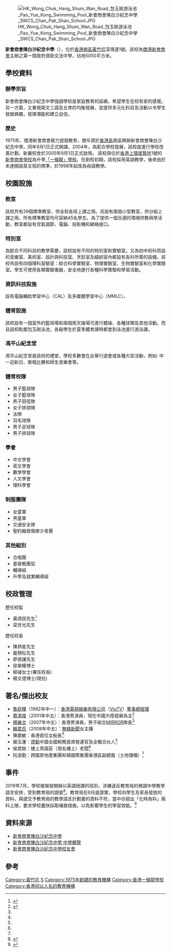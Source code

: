 {{Infobox school
| name = 新會商會陳白沙紀念中學<br/>S.W.C.S Chan Pak Sha School
| image = [[File:S.W.C.S_Chan_Pak_Sha_School_Logo.jpg|150px]]<BR>[[File:S.W.C.S_Chan_Pak_Sha_School.JPG|280px]]
| motto = 誠正
| established = 1975年
| type = [[津貼中學|津貼中學]]
| language = [[中文|中文]]
| sc = 林浚堯（2021年-2022年）<br>謝雪琛（2020年-2021年）<br>莊俊宇 (2019年-2020年)<br>李栢熙（2018年-2019年）<br>蘇映慈（2017年-2018年）
| su = Euphoria（2021年-2022年）<br>Vital（2020年-2021年）<br>Spirit (2019年-2020年)<br>Epoch（2018年-2019年）<br>Echo（2017年-2018年）
| school_sponsoring_body = [[僑港新會商會|僑港新會商會]]
| district = [[南區_(香港)|南區]]
| superintendent = 梁世光先生
| principal = 楊文德博士
| vice_principal = 謝志富先生<br/>黃明堅女士<br/>柳凝女士
| house = Red、Green、Blue、Yellow、<s>Purple</s>
| faculty = 82人（包括校長）
| student = 約850人
| colors = {{color box|#FFFFFF}} [[白色|白色]]、{{color box|#87CEEB}} [[藍色|藍色]]、{{color box|#808080}} [[灰色|灰色]]、{{color box|#003153}} [[深藍色|深藍色]]
| address = {{HKG}}[[黃竹坑|黃竹坑]][[深灣道|深灣道]]1號
| telephone = {{tel|852|2553 5324}}
| fax = {{tel|852|2870 0536}}
| website = {{url|http://www.cpss.edu.hk}}
}}

[[File:HK_Wong_Chuk_Hang_Shum_Wan_Road_包玉剛游泳池_Pao_Yue_Kong_Swimming_Pool_新會商會陳白沙紀念中學_SWCS_Chan_Pak_Shan_School.JPG|thumb]]

'''新會商會陳白沙紀念中學'''（{{lang-en|S.W.C.S Chan Pak Sha School}}），位於[[香港|香港]][[南區_(香港)|南區]][[黃竹坑|黃竹坑]]深灣道1號。該校為[[僑港新會商會|僑港新會商會]]主辦之第一間政府資助文法中學，佔地5050平方米。

== 學校資料 ==
=== 辦學宗旨 ===
新會商會陳白沙紀念中學強調學校是家庭教育的延續，希望學生在校有家的感覺。另一方面，又重視兩文三語及五育的均衡發展，並提供多元化科目及活動以令學生發掘興趣，發揮潛能和建立自信。

=== 歷史 ===
1975年，僑港新會商會極力提倡教育，便斥資於[[香港島|香港島]]南區興辦新會商會陳白沙紀念中學。同年9月1日正式開課。2004年，為配合學校發展，該校度進行學校改善計劃。新翼校舍於2005年9月1日正式啟用。
該校與位於[[香港|香港]][[上環|上環]][[居賢坊|居賢坊]]1號的[[新會商會學校|新會商會學校]]為升學[[一條龍學校|「一條龍」學校]]。在創校初期，該校採用英語教學，後來由於未達開設英文班的標準，於1998年起改為母語教學。

== 校園設施 ==
=== 教室 ===
該校共有29個標準教室，供全校各班上課之用。另設有兩個小型教室，供分組上課之用。所有標準教室均可容納45名學生。為了提供一個合適的環境供教與學活動，教室都設有空氣調節、電腦、投影機和網絡接口。

=== 特別室 ===
為配合不同科目的教學需要，該校設有不同的特別室和實驗室。又為初中術科而設的音樂室、美術室、設計與科技室、烹飪室及縫紉室內都設有各科所需的設備。該校共設有四個理科室驗室：綜合科學實驗室、物理實驗室、生物實驗室和化學實驗室。學生可使用各類實驗儀器，安全地進行各種科學實驗和學習活動。

=== 資訊科技設施 ===
設有電腦輔助學習中心（CAL）及多媒體學習中心（MMLC）。

=== 體育設施 ===
該校設有一個室外的籃球場和兩個雨天操場可進行體操、各種球類及其他活動。而且該校毗鄰包玉剛泳池，各級學生於夏季體育課時都會到泳池進行游泳課。

=== 馮平山紀念堂 ===
馮平山紀念堂是該校的禮堂，學校多數會在此舉行週會或各種大型活動，例如: 中一迎新日、歌唱比賽和師生音樂會等。

=== 體育校隊 ===
*男子籃球隊
*女子籃球隊
*男子田徑隊
*女子排球隊
*泳隊
*羽毛球隊
*男子足球隊
*男子排球隊

=== 學會 ===
*中文學會
*英文學會
*數學學會
*人文學會
*理科學會

=== 制服團隊 ===
*女童軍
*男童軍
*交通安全隊
*聖約翰救傷隊少青團

=== 其他組別 ===
*合唱團
*基督教團契
*輔導組
*升學及就業輔導組

==校政管理==
;歷任校監
* 黃頌民先生<ref>{{cite web |url=https://mmis.hkpl.gov.hk/coverpage/-/coverpage/view?_coverpage_WAR_mmisportalportlet_hsf=%E7%95%A2%E6%A5%AD%E7%A6%AE&p_r_p_-1078056564_c=QF757YsWv59%2F9WIUSQ5l77qQlWFzfPQc&_coverpage_WAR_mmisportalportlet_o=825&_coverpage_WAR_mmisportalportlet_actual_q=%28%20verbatim_dc.collection%3A%28%22Old%5C%20HK%5C%20Newspapers%22%29%20%29%20AND+%28%20%28%20allTermsMandatory%3A%28true%29%20OR+all_dc.title%3A%28%E7%95%A2%E6%A5%AD%E7%A6%AE%29%20OR+all_dc.creator%3A%28%E7%95%A2%E6%A5%AD%E7%A6%AE%29%20OR+all_dc.contributor%3A%28%E7%95%A2%E6%A5%AD%E7%A6%AE%29%20OR+all_dc.subject%3A%28%E7%95%A2%E6%A5%AD%E7%A6%AE%29%20OR+fulltext%3A%28%E7%95%A2%E6%A5%AD%E7%A6%AE%29%20OR+all_dc.description%3A%28%E7%95%A2%E6%A5%AD%E7%A6%AE%29%20%29%20%29&_coverpage_WAR_mmisportalportlet_sort_field=dc.publicationdate_bsort&_coverpage_WAR_mmisportalportlet_sort_order=asc&_coverpage_WAR_mmisportalportlet_filter=dc.publicationdate_dt%3A%5B1970-01-01T00%3A00%3A00Z+TO+1979-12-31T15%3A59%3A59Z%5D |title=新會商會陳白沙紀念中學招生廣告 |website= |page=11 |publisher=華僑日報 |date=1975-07-12 |access-date=2022-05-09 |quote=}}</ref>
*梁世光先生

;歷任校長
* 陳炳星先生
* 龐預松先生
* 廖德謙先生
* 徐榮耀博士
* 柳凝女士(署任校長)
* 楊文德博士(現任)

== 著名/傑出校友 ==
*[[魯庭暉|魯庭暉]]（1992年中一）：[[香港電視娛樂有限公司|香港電視娛樂有限公司]]（[[ViuTV|ViuTV]]）[[董事|董事]][[總經理|總經理]]
*[[蔡淇俊|蔡淇俊]]（2001年中五）：香港男演員，現在中國大陸發展為主<ref name="白沙校友名人錄">{{Cite web|url=https://cpss.icampus.hk/website/article/article_detail?channel_id=6586&article_id=16175|title=白沙校友名人錄|publisher=[[新會商會陳白沙紀念中學|新會商會陳白沙紀念中學]]|accessdate=2022-01-19|language=zh-hant|archive-date=2020-07-24|archive-url=https://web.archive.org/web/20200724222011/https://cpss.icampus.hk/website/article/article_detail?channel_id=6586&article_id=16175|dead-url=no}}</ref>
*[[楊樂文|楊樂文]]（2007年中五）：香港男演員，男子組合[[MIRROR_(組合)|MIRROR]]隊長<ref name="白沙校友名人錄" />
*[[賴君蕊|賴君蕊]]（2008年中五）：[[無綫新聞|無綫新聞]]女主播
*陳嘉敏：香港首位女船長<ref name="白沙校友名人錄" />
*謝玉蓮：[[德勤|德勤]]中國全國稅務首席營運官及全職合伙人<ref name="白沙校友名人錄" />
*侯君剛：樓上燕窩莊（現名樓上）老闆<ref name="白沙校友名人錄" />
*阮淑勤：跨國房地產集團和頓國際集團香港區副總裁（土地儲備）<ref name="白沙校友名人錄" />

== 事件 ==
2019年7月，學校被揭發開辦以英語授課的班別，涉嫌違反教育局的微調中學教學語言安排，受到教育局的調查<ref>{{Cite web|title=陳白沙中學擬取巧開校本英文班 教育局：若屬實、不排除警告|url=https://www.hk01.com/社會新聞/355027/陳白沙中學擬取巧開校本英文班-教育局-若屬實-不排除警告|accessdate=2019-07-26|date=2019-07-23|last=鄧穎琳|work=香港01|language=zh-HK|archive-date=2019-07-26|archive-url=https://web.archive.org/web/20190726004725/https://www.hk01.com/%E7%A4%BE%E6%9C%83%E6%96%B0%E8%81%9E/355027/%E9%99%B3%E7%99%BD%E6%B2%99%E4%B8%AD%E5%AD%B8%E6%93%AC%E5%8F%96%E5%B7%A7%E9%96%8B%E6%A0%A1%E6%9C%AC%E8%8B%B1%E6%96%87%E7%8F%AD-%E6%95%99%E8%82%B2%E5%B1%80-%E8%8B%A5%E5%B1%AC%E5%AF%A6-%E4%B8%8D%E6%8E%92%E9%99%A4%E8%AD%A6%E5%91%8A|dead-url=no}}</ref>。教育局在8月底證實，學校向學生及家長發放的資料，與遞交予教育局的教學語言計劃書的資料不符，當中亦超出「化時為科」兩科上限，要求學校盡快採取補救措施，以免影響學生的學習效能。<ref>{{Cite web|title=陳白沙違「微調語言」政策 遞交不符資料予教育局|url=https://www.metrodaily.hk/metro_news/陳白沙違微調語言政策-遞交不符資料予教育局/|date=2019-08-30|last=黃啟安|work=都市日報|language=zh-HK|access-date=2020-02-25|archive-url=https://web.archive.org/web/20191215144602/https://www.metrodaily.hk/metro_news/%e9%99%b3%e7%99%bd%e6%b2%99%e9%81%95%e5%be%ae%e8%aa%bf%e8%aa%9e%e8%a8%80%e6%94%bf%e7%ad%96-%e9%81%9e%e4%ba%a4%e4%b8%8d%e7%ac%a6%e8%b3%87%e6%96%99%e4%ba%88%e6%95%99%e8%82%b2%e5%b1%80/|archive-date=2019-12-15|dead-url=yes}}</ref>
{{See also|微調中學教學語言}}

== 資料來源 ==
*[http://cpss.icampus.hk/website/?lang=hk/ 新會商會陳白沙紀念中學] {{Wayback|url=http://cpss.icampus.hk/website/?lang=hk%2F |date=20201027123100 }}
*[http://www.chsc.hk/ssp/sch_detail1.php?lang_id=2&sch_id=400 新會商會陳白沙紀念中學 中學概覽]{{dead link|date=2018年3月 |bot=InternetArchiveBot |fix-attempted=yes }} 
*[https://web.archive.org/web/20160304114411/http://home.cpss.edu.hk/teacher/alumni/index.htm 新會商會陳白沙紀念中學校友會]

{{commonscat|San Wui Commerical Society Chan Pak Sha School}}

== 參考 ==
[[Category:黃竹坑|Category:黃竹坑]]
[[Category:南區中學_(香港)|S]]
[[Category:1975年創建的教育機構|Category:1975年創建的教育機構]]
[[Category:香港一條龍學校|Category:香港一條龍學校]]
[[Category:香港冠以人名的教育機構|Category:香港冠以人名的教育機構]]